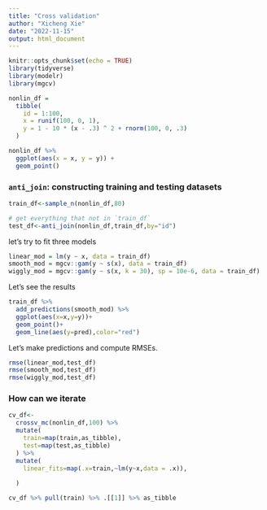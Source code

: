 ```yaml
---
title: "Cross validation"
author: "Xicheng Xie"
date: "2022-11-15"
output: html_document
---
```


```r
knitr::opts_chunk$set(echo = TRUE)
library(tidyverse)
library(modelr)
library(mgcv)
```


```r
nonlin_df = 
  tibble(
    id = 1:100,
    x = runif(100, 0, 1),
    y = 1 - 10 * (x - .3) ^ 2 + rnorm(100, 0, .3)
  )

nonlin_df %>% 
  ggplot(aes(x = x, y = y)) + 
  geom_point()
```

### `anti_join`: constructing training and testing datasets
```r
train_df<-sample_n(nonlin_df,80)

# get everything that not in `train_df`
test_df<-anti_join(nonlin_df,train_df,by="id")
```

let's try to fit three models

```r
linear_mod = lm(y ~ x, data = train_df)
smooth_mod = mgcv::gam(y ~ s(x), data = train_df)
wiggly_mod = mgcv::gam(y ~ s(x, k = 30), sp = 10e-6, data = train_df)
```

Let's see the results

```r
train_df %>% 
  add_predictions(smooth_mod) %>% 
  ggplot(aes(x=x,y=y))+
  geom_point()+
  geom_line(aes(y=pred),color="red")

```

Let's make predictions and compute RMSEs.
```r
rmse(linear_mod,test_df)
rmse(smooth_mod,test_df)
rmse(wiggly_mod,test_df)
```




### How can we iterate

```r
cv_df<-
  crossv_mc(nonlin_df,100) %>% 
  mutate(
    train=map(train,as_tibble),
    test=map(test,as_tibble)
  ) %>% 
  mutate(
    linear_fits=map(.x=train,~lm(y~x,data = .x)),
    
  )

cv_df %>% pull(train) %>% .[[1]] %>% as_tibble

```


